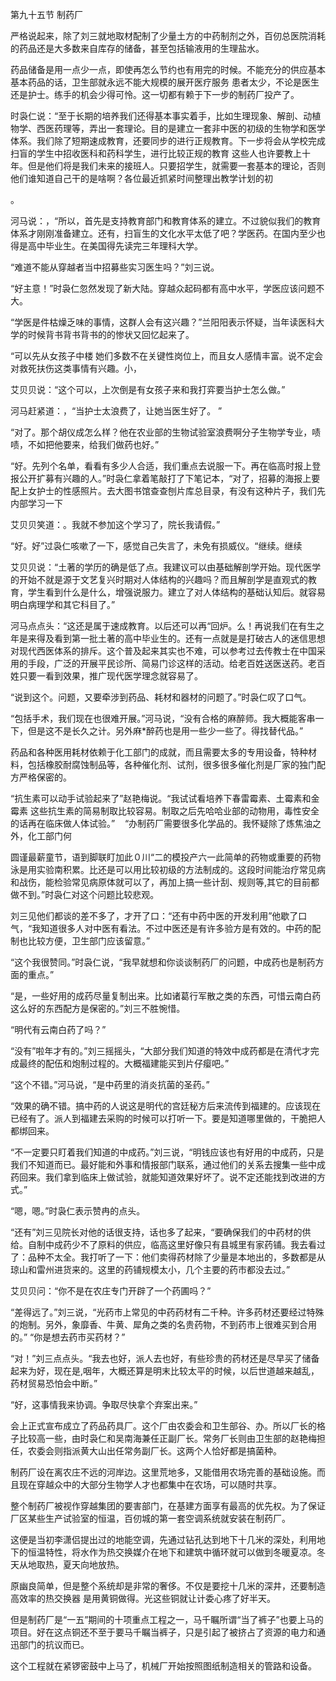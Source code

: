 

第九十五节 制药厂

严格说起来，除了刘三就地取材配制了少量土方的中药制剂之外，百仞总医院消耗的药品还是大多数来自库存的储备，甚至包括输液用的生理盐水。

药品储备是用一点少一点，即使再怎么节约也有用完的时候。不能充分的供应基本基本药品的话，卫生部就永远不能大规模的展开医疗服务 患者太少，不论是医生还是护士。练手的机会少得可怜。这一切都有赖于下一步的制药厂投产了。

时袅仁说：“至于长期的培养我们还得基本事实着手，比如生理现象、解剖、动植物学、西医药理等，弄出一套理论。目的是建立一套非中医的初级的生物学和医学体系。我们除了短期速成教育，还要同步的进行正规教育。下一步将会从学校完成扫盲的学生中招收医科和药科学生，进行比较正规的教育 这些人也许要教上十年。但是他们将是我们未来的接班人。只要招学生，就需要一套基本的理论，否则他们谁知道自己干的是啥啊？各位最近抓紧时间整理出教学计划的初

。

河马说：，“所以，首先是支持教育部门和教育体系的建立。不过貌似我们的教育体系才刚刚准备建立。还有，扫盲生的文化水平太低了吧？学医药。在国内至少也得是高中毕业生。在美国得先读完三年理科大学。

“难道不能从穿越者当中招募些实习医生吗？”刘三说。

“好主意！”时袅仁忽然发现了新大陆。穿越众起码都有高中水平，学医应该问题不大。

“学医是件枯燥乏味的事情，这群人会有这兴趣？”兰阳阳表示怀疑，当年读医科大学的时候背书背书背书的的惨状又回忆起来了。

“可以先从女孩子中楼 她们多数不在关键性岗位上，而且女人感情丰富。说不定会对救死扶伤这类事情有兴趣。小，

艾贝贝说：“这个可以，上次倒是有女孩子来和我打弈要当护士怎么做。”

河马赶紧道：，“当护士太浪费了，让她当医生好了。 ”

“对了。那个胡仪成怎么样？他在农业部的生物试验室浪费啊分子生物学专业，啧啧，不如把他要来，给我们做药也好。”

“好。先列个名单，看看有多少人合适，我们重点去说服一下。再在临高时报上登报公开扩募有兴趣的人。”时袅仁拿着笔敲打了下笔记本，“对了，招募的海报上要配上女护士的性感照片。去大图书馆查查刨片库总目录，有没有这种片子，我们先内部学习一下

艾贝贝笑道：。我就不参加这个学习了，院长我请假。”

“好。好”过袅仁咳嗽了一下，感觉自己失言了，未免有损威仪。“继续。继续

艾贝贝说：“土著的学历的确是低了点。我建议可以由基础解剖学开始。现代医学的开始不就是源于文艺复兴时期对人体结构的兴趣吗？而且解剖学是直观式的教育，学生看到什么是什么，增强说服力。建立了对人体结构的基础认知后。就容易明白病理学和其它科目了。”

河马点点头：“这还是属于速成教育。以后还可以再“回炉。么！再说我们在有生之年是来得及看到第一批土著的高中毕业生的。还有一点就是是打破古人的迷信思想对现代西医体系的排斥。这个普及起来其实也不难，可以参考过去传教士在中国采用的手段，广泛的开展平民诊所、简易门诊这样的活动。给老百姓送医送药。老百姓只要一看到效果，推广现代医学理念就容易了。

“说到这个。问题，又要牵涉到药品、耗材和器材的问题了。”时袅仁叹了口气。

“包括手术，我们现在也很难开展。”河马说，“没有合格的麻醉师。我大概能客串一下，但是这不是长久之计。另外麻*醉药也是用一些少一些了。得找替代品。”

药品和各种医用耗材依赖于化工部门的成就，而且需要太多的专用设备，特种材料，包括橡胶耐腐蚀制品等，各种催化剂、试剂，很多很多催化剂是厂家的独门配方严格保密的。

“抗生素可以动手试验起来了”赵艳梅说。“我试试看培养下春雷霉素、土霉素和金霉素 这些抗生素的简易制取比较容易。制取之后先哈哈业部的动物用，毒性安全的话再在临床做人体试验。”    “办制药厂需要很多化学品的。我怀疑除了炼焦油之外，化工部门何

圆谨最薪童节，语到脚联盯加此０川“二的模投产六一此简单的药物或重要的药物泳是用实验南积累。比还是可以用比较初级的方法制成的。这段时间能治疗常见病和战伤，能检验常见病原体就可以了，再加上搞一些计刮、规则等,其它的目前都做不到。”时袅仁对这个问题比较悲观。

刘三见他们都谈的差不多了，才开了口：“还有中药中医的开发利用”他歇了口气，“我知道很多人对中医有看法。不过中医还是有许多验方是有效的。中药的配制也比较方便，卫生部门应该留意。”

“这个我很赞同。”时袅仁说，“我早就想和你谈谈制药厂的问题，中成药也是制药方面的重点。”

“是，一些好用的成药尽量复制出来。比如诸葛行军散之类的东西，可惜云南白药这么好的东西配方是保密的。”刘三不胜惋惜。

“明代有云南白药了吗？”

“没有”啦年才有的。”刘三摇摇头，“大部分我们知道的特效中成药都是在清代才完成最终的配伍和炮制过程的。大概福建能买到片仔瘿吧。”

“这个不错。”河马说，“是中药里的消炎抗菌的圣药。”

“效果的确不错。搞中药的人说这是明代的宫廷秘方后来流传到福建的。应该现在已经有了。派人到福建去采购的时候可以打听一下。要是知道哪里做的，干脆把人都绑回来。

“不一定要只盯着我们知道的中成药。”刘三说，“明钱应该也有好用的中成药，只是我们不知道而已。最好能和外事和情报部门联系，通过他们的关系去搜集一些中成药回来。我们拿到临床上做试验，就能知道效果好坏了。说不定还能找到改进的方式。”

“嗯，嗯。”时袅仁表示赞冉的点头。

“还有”刘三见院长对他的话很支持，话也多了起来，“要确保我们的中药材的供给。自制中成药少不了原料的供应，临高这里好像只有县城里有家药铺。我去看过了：品种不太全。我打听了一下：他们卖得药材除了少量是本地出的，多数都是从琼山和雷州进货来的。这里的药铺规模太小，几个主要的药市都没去过。”

艾贝贝问：“你不是在农庄专门开辟了一个药圃吗？”

“差得远了。”刘三说，“光药市上常见的中药药材有二千种。许多药材还要经过特殊的炮制。另外，象靡香、牛黄、犀角之类的名贵药物，不到药市上很难买到合用的。” “你是想去药市买药材？”

“对！”刘三点点头。“我去也好，派人去也好，有些珍贵的药材还是尽早买了储备起来为好，现在是,咽年，大概还算是明末比较太平的时候，以后世道越来越乱，药材贸易恐怕会中断。”

“好，这事情我来协调。争取尽快拿个弃案出来。”

会上正式宣布成立了药品药具厂。这个厂由农委会和卫生部谷、办。所以厂长的格子比较高一些，由时袅仁和吴南海兼任正副厂长。常务厂长则由卫生部的赵艳梅担任，农委会则指派黄大山出任常务副厂长。这两个人恰好都是搞菌种。

制药厂设在离农庄不远的河岸边。这里荒地多，又能借用农场完善的基础设施。而且现在穿越众中的大部分生物学人才也都集中在农场，可以随时共享。

整个制药厂被视作穿越集团的要害部门，在基建方面享有最高的优先权。为了保证厂区某些生产试验室的恒温，百仞城的第一套空调系统就安装在制药厂。

这便是当初李潇侣提出过的地能空调，先通过钻孔达到地下十几米的深处，利用地下的恒温特性，将水作为热交换媒介在地下和建筑中循环就可以做到冬暖夏凉。冬天从地取热，夏天向地放热。

原幽良简单，但是整个系统却是非常的奢侈。不仅是要挖十几米的深井，还要制造高效率的热交换器 是用黄铜做得。光这些铜就让计委心疼了好半天。

但是制药厂是“一五”期间的十项重点工程之一，马千瞩所谓“当了裤子”也要上马的项目。好在这点铜还不至于要马千瞩当裤子，只是引起了被挤占了资源的电力和通迅部门的抗议而已。

这个工程就在紧锣密鼓中上马了，机械厂开始按照图纸制造相关的管路和设备。

